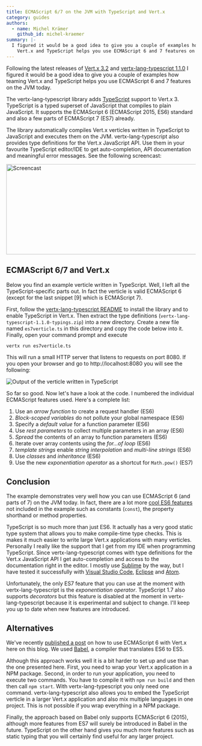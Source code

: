 ```yaml
---
title: ECMAScript 6/7 on the JVM with TypeScript and Vert.x
category: guides
authors:
  - name: Michel Krämer
    github_id: michel-kraemer
summary: |-
  I figured it would be a good idea to give you a couple of examples how teaming
    Vert.x and TypeScript helps you use ECMAScript 6 and 7 features on the JVM today.
---
```



Following the latest releases of [Vert.x 3.2](http://vertx.io) and
[vertx-lang-typescript 1.1.0](https://github.com/michel-kraemer/vertx-lang-typescript)
I figured it would be a good idea to give you a couple of examples how teaming
Vert.x and TypeScript helps you use ECMAScript 6 and 7 features on the JVM today.

The vertx-lang-typescript library adds [TypeScript](http://www.typescriptlang.org/) support to Vert.x 3.
TypeScript is a typed superset of JavaScript that compiles to plain JavaScript. It supports the
ECMAScript 6 (ECMAScript 2015, ES6) standard and also a few parts of ECMAScript 7 (ES7) already.

The library automatically compiles Vert.x verticles written in
TypeScript to JavaScript and executes them on the JVM. vertx-lang-typescript also provides
type definitions for the Vert.x JavaScript API. Use them in your favourite
TypeScript editor/IDE to get auto-completion, API documentation and meaningful error
messages. See the following screencast:

<img src="https://raw.githubusercontent.com/michel-kraemer/vertx-lang-typescript/aaa67228c998bf9dc64b5f45fb407ef56169efec/screencast.gif" width="752" height="240" alt="Screencast" />

## ECMAScript 6/7 and Vert.x

Below you find an example verticle written in TypeScript. Well, I left all
the TypeScript-specific parts out. In fact the verticle is valid ECMAScript 6
(except for the last snippet [9] which is ECMAScript 7).

First, follow the [vertx-lang-typescript README](https://github.com/michel-kraemer/vertx-lang-typescript/blob/master/README.md)
to install the library and to enable TypeScript in Vert.x. Then extract the
type definitions (`vertx-lang-typescript-1.1.0-typings.zip`) into a new directory.
Create a new file named `es7verticle.ts` in this directory and copy the code
below into it. Finally, open your command prompt and execute

```bash
vertx run es7verticle.ts
```

This will run a small HTTP server that listens to requests on port 8080. If you
open your browser and go to http://localhost:8080 you will see the following:

![Output of the verticle written in TypeScript](/images/blog/ecmascript-6-7-on-the-jvm-with-typscript-and-vertx/output.png)

So far so good. Now let's have a look at the code. I numbered the individual
ECMAScript features used. Here's a complete list:

1. Use an *arrow function* to create a request handler (ES6)
2. *Block-scoped variables* do not pollute your global namespace (ES6)
3. Specify a *default value* for a function parameter (ES6)
4. Use *rest parameters* to collect multiple parameters in an array (ES6)
5. *Spread* the contents of an array to function parameters (ES6)
6. Iterate over array contents using the *for...of loop* (ES6)
7. *template strings* enable *string interpolation* and *multi-line strings* (ES6)
8. Use *classes* and *inheritance* (ES6)
9. Use the new *exponentiation operator* as a shortcut for `Math.pow()` (ES7)

<Gist url="https://gist.github.com/michel-kraemer/892866038dabcb8376e6" />

## Conclusion

The example demonstrates very well how you can use ECMAScript 6 (and parts of
7) on the JVM today. In fact, there are a lot more
[cool ES6 features](http://es6-features.org/) not included in the example such
as constants (`const`), the property shorthand or method properties.

TypeScript is so much more than just ES6. It actually has a
very good static type system that allows you to make compile-time type checks.
This is makes it much easier to write large Vert.x applications with many
verticles. Personally I really like the support that I get from my IDE when
programming TypeScript. Since vertx-lang-typescript comes with type definitions
for the Vert.x JavaScript API I get auto-completion and access to the documentation
right in the editor. I mostly use [Sublime](http://www.sublimetext.com/) by the
way, but I have tested it successfully with
[Visual Studio Code](https://code.visualstudio.com/), [Eclipse](http://www.eclipse.org/)
and [Atom](https://atom.io/).

Unfortunately, the only ES7 feature that you can use at the moment with
vertx-lang-typescript is the _exponentiation operator_. TypeScript 1.7 also
supports *decorators* but this feature is disabled at the moment in
vertx-lang-typescript because it is experimental and subject to change. I'll
keep you up to date when new features are introduced.

## Alternatives

We've recently [published a post](/blog/vert-x-es6-back-to-the-future/)
on how to use ECMAScript 6 with Vert.x here on this blog. We used [Babel](https://babeljs.io/), a
compiler that translates ES6 to ES5.

Although this approach works well it is a bit harder to set up and use than the
one presented here. First, you need to wrap your Vert.x application in a NPM package.
Second, in order to run your application, you need to execute two commands.
You have to compile it with `npm run build` and then then call `npm start`.
With vertx-lang-typescript you only need one command. vertx-lang-typescript
also allows you to embed the TypeScript verticle in a larger Vert.x application
and also mix multiple languages in one project. This is not possible if you wrap
everything in a NPM package.

Finally, the approach based on Babel only supports ECMAScript 6 (2015), although
more features from ES7 will surely be introduced in Babel in the future.
TypeScript on the other hand gives you much more features such as static
typing that you will certainly find useful for any larger project.
